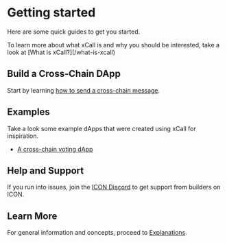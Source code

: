 
# Getting started

Here are some quick guides to get you started.

<Callout type="info" emoji="💡">
  To learn more about what xCall is and why you should be interested, take a look at [What is xCall?](/what-is-xcall)
</Callout>


## Build a Cross-Chain DApp  

Start by learning [how to send a cross-chain message](/quickstart/sending-a-message).

## Examples

Take a look some example dApps that were created using xCall for inspiration. 

* [A cross-chain voting dApp](https://github.com/icon-community/crosschain-voting-dapp)

## Help and Support

If you run into issues, join the [ICON Discord](https://icon.community/icondiscord/) to get support from builders on ICON.

## Learn More

For general information and concepts, proceed to [Explanations](/explanations).
